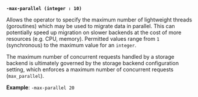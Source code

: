 <a id="operator-flag-max-parallel" />

**`-max-parallel (integer : 10)`**

Allows the operator to specify the maximum number of lightweight threads 
(goroutines) which may be used to migrate data in parallel. This can potentially 
speed up migration on slower backends at the cost of more resources (e.g. CPU, 
memory). Permitted values range from `1` (synchronous) to the maximum value for 
an `integer`. 

<Note>

The maximum number of concurrent requests handled by a storage backend is 
ultimately governed by the storage backend configuration setting, which enforces 
a maximum number of concurrent requests (`max_parallel`).

</Note>

**Example**: `-max-parallel 20`
